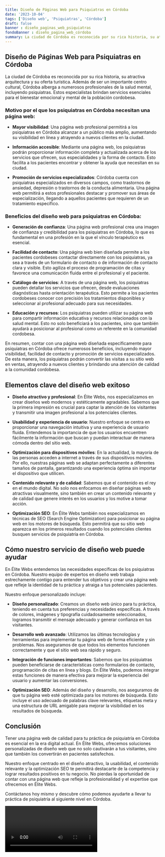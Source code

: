 ```yaml
---
title: Diseño de Páginas Web para Psiquiatras en Córdoba
date: '2023-10-04'
tags: ['Diseño web', 'Psiquiatras', 'Córdoba']
draft: false
banner : diseño_paginas_web_psiquiatras
fondoBanner : diseño_pagina_web_córdoba
summary: La ciudad de Córdoba es reconocida por su rica historia, su atractiva arquitectura y su oferta turística. Además de ser un importante centro cultural, Córdoba alberga a numerosos profesionales de la salud mental, incluyendo psiquiatras. Estos especialistas brindan servicios esenciales para el bienestar emocional y mental de la población cordobesa.
---
```


## Diseño de Páginas Web para Psiquiatras en Córdoba

La ciudad de Córdoba es reconocida por su rica historia, su atractiva arquitectura y su oferta turística. Además de ser un importante centro cultural, Córdoba alberga a numerosos profesionales de la salud mental, incluyendo psiquiatras. Estos especialistas brindan servicios esenciales para el bienestar emocional y mental de la población cordobesa.

### Motivo por el que los psiquiatras en Córdoba necesitan una página web:

- **Mayor visibilidad**: Una página web profesional permitirá a los psiquiatras en Córdoba alcanzar a un público más amplio, aumentando su visibilidad en línea y atrayendo a nuevos clientes en la ciudad.

- **Información accesible**: Mediante una página web, los psiquiatras podrán proporcionar información completa y actualizada acerca de los servicios que ofrecen, sus especialidades y la forma de contacto. Esto facilita a los pacientes encontrar y obtener la ayuda que necesitan en su ciudad.

- **Promoción de servicios especializados**: Córdoba cuenta con psiquiatras especializados en diversos campos, como trastornos de ansiedad, depresión o trastornos de la conducta alimentaria. Una página web permitirá a estos profesionales destacar y promover sus áreas de especialización, llegando a aquellos pacientes que requieren de un tratamiento específico.

### Beneficios del diseño web para psiquiatras en Córdoba:

- **Generación de confianza**: Una página web profesional crea una imagen de confianza y credibilidad para los psiquiatras en Córdoba, lo que es fundamental en una profesión en la que el vínculo terapéutico es esencial.

- **Facilidad de contacto**: Una página web bien diseñada permite a los pacientes cordobeses contactar directamente con los psiquiatras, ya sea a través de un formulario de contacto o de información de contacto clara y visible. Esto agiliza el proceso de programación de citas y favorece una comunicación fluida entre el profesional y el paciente.

- **Catálogo de servicios**: A través de una página web, los psiquiatras pueden detallar los servicios que ofrecen, desde evaluaciones diagnósticas hasta orientación terapéutica. Esto permite a los pacientes cordobeses conocer con precisión los tratamientos disponibles y seleccionar al profesional adecuado para sus necesidades.

- **Educación y recursos**: Los psiquiatras pueden utilizar su página web para compartir información educativa y recursos relacionados con la salud mental. Esto no solo beneficiará a los pacientes, sino que también ayudará a posicionar al profesional como un referente en la comunidad cordobesa.

En resumen, contar con una página web diseñada específicamente para psiquiatras en Córdoba ofrece numerosos beneficios, incluyendo mayor visibilidad, facilidad de contacto y promoción de servicios especializados. De esta manera, los psiquiatras podrán convertir las visitas a su sitio web en ventas, atrayendo a nuevos clientes y brindando una atención de calidad a la comunidad cordobesa.

<GifSeo />

<Cta />

## Elementos clave del diseño web exitoso

- **Diseño atractivo y profesional**: En Élite Webs, nos especializamos en crear diseños web modernos y estéticamente agradables. Sabemos que la primera impresión es crucial para captar la atención de los visitantes y transmitir una imagen profesional a los potenciales clientes.

- **Usabilidad y experiencia de usuario**: Nuestro enfoque se centra en proporcionar una navegación intuitiva y una experiencia de usuario fluida. Entendemos la importancia de que los usuarios encuentren fácilmente la información que buscan y puedan interactuar de manera cómoda dentro del sitio web.

- **Optimización para dispositivos móviles**: En la actualidad, la mayoría de las personas acceden a internet a través de sus dispositivos móviles. Por ello, nuestras páginas web se adaptan perfectamente a diferentes tamaños de pantalla, garantizando una experiencia óptima sin importar el dispositivo que utilicen.

- **Contenido relevante y de calidad**: Sabemos que el contenido es el rey en el mundo digital. No solo nos enfocamos en diseñar páginas web atractivas visualmente, sino también en crear un contenido relevante y de calidad que genere interés en los usuarios y los motive a tomar acción.

- **Optimización SEO**: En Élite Webs también nos especializamos en técnicas de SEO (Search Engine Optimization) para posicionar su página web en los motores de búsqueda. Esto permitirá que su sitio web aparezca en los primeros resultados cuando los potenciales clientes busquen servicios de psiquiatría en Córdoba.

## Cómo nuestro servicio de diseño web puede ayudar

En Élite Webs entendemos las necesidades específicas de los psiquiatras en Córdoba. Nuestro equipo de expertos en diseño web trabaja estrechamente contigo para entender tus objetivos y crear una página web que refleje la identidad de tu práctica y atraiga a tus potenciales pacientes.

Nuestro enfoque personalizado incluye:

- **Diseño personalizado**: Creamos un diseño web único para tu práctica, teniendo en cuenta tus preferencias y necesidades específicas. A través de colores, imágenes y tipografía cuidadosamente seleccionados, logramos transmitir el mensaje adecuado y generar confianza en tus visitantes.

- **Desarrollo web avanzado**: Utilizamos las últimas tecnologías y herramientas para implementar tu página web de forma eficiente y sin problemas. Nos aseguramos de que todos los elementos funcionen correctamente y que el sitio web sea rápido y seguro.

- **Integración de funciones importantes**: Sabemos que los psiquiatras pueden beneficiarse de características como formularios de contacto, programación de citas en línea y blogs. En Élite Webs, podemos integrar estas funciones de manera efectiva para mejorar la experiencia del usuario y aumentar las conversiones.

- **Optimización SEO**: Además del diseño y desarrollo, nos aseguramos de que tu página web esté optimizada para los motores de búsqueda. Esto incluye el uso adecuado de palabras clave relevantes, etiquetas meta y una estructura de URL amigable para mejorar la visibilidad en los resultados de búsqueda.

## Conclusión

Tener una página web de calidad para tu práctica de psiquiatría en Córdoba es esencial en la era digital actual. En Élite Webs, ofrecemos soluciones personalizadas de diseño web que no solo cautivarán a tus visitantes, sino que también los convertirán en pacientes satisfechos.

Nuestro enfoque centrado en el diseño atractivo, la usabilidad, el contenido relevante y la optimización SEO te permitirá destacarte de la competencia y lograr resultados positivos en tu negocio. No pierdas la oportunidad de contar con una página web que refleje la profesionalidad y el expertise que ofrecemos en Élite Webs.

Contáctanos hoy mismo y descubre cómo podemos ayudarte a llevar tu práctica de psiquiatría al siguiente nivel en Córdoba.

<Video />

<CtaBot job='Psiquiatras' city='Córdoba'/>

<Gmaps query='Córdoba+españa+maps' />
